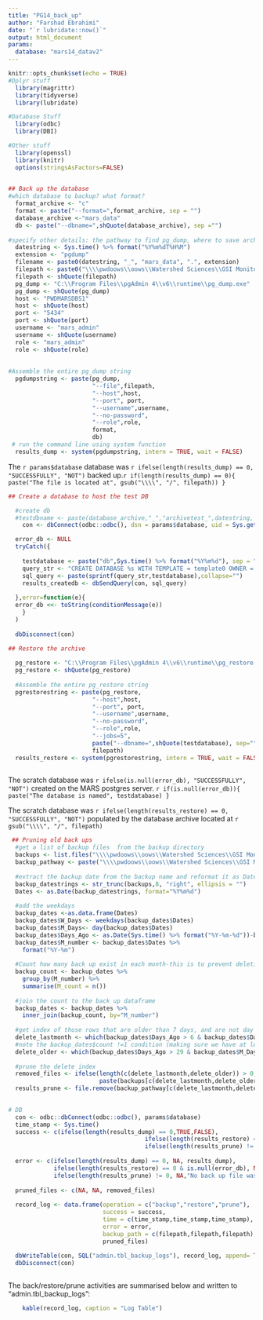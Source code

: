 ```yaml
---
title: "PG14_back_up"
author: "Farshad Ebrahimi"
date: "`r lubridate::now()`"
output: html_document
params:
  database: "mars14_datav2" 
---
```


```r
knitr::opts_chunk$set(echo = TRUE)
#Dplyr stuff
  library(magrittr)
  library(tidyverse)
  library(lubridate)

#Database Stuff
  library(odbc)
  library(DBI)

#Other stuff
  library(openssl)
  library(knitr)
  options(stringsAsFactors=FALSE)
  


```

```r
## Back up the database   
#which database to backup? what format?
  format_archive <- "c"
  format <- paste("--format=",format_archive, sep = "")
  database_archive <-"mars_data"
  db <- paste("--dbname=",shQuote(database_archive), sep ="")
  
#specify other details: the pathway to find pg_dump, where to save archive, naming format, database server specs, and username credentials  
  datestring <- Sys.time() %>% format("%Y%m%dT%H%M")
  extension <- "pgdump"
  filename <- paste0(datestring, "_", "mars_data", ".", extension)
  filepath <- paste0("\\\\pwdoows\\oows\\Watershed Sciences\\GSI Monitoring\\07 Databases and Tracking Spreadsheets\\18 MARS Database Back Up Files\\PG 14\\", filename)
  filepath <- shQuote(filepath)
  pg_dump <- "C:\\Program Files\\pgAdmin 4\\v6\\runtime\\pg_dump.exe"
  pg_dump <- shQuote(pg_dump)
  host <- "PWDMARSDBS1"
  host <- shQuote(host)
  port <- "5434" 
  port <- shQuote(port)
  username <- "mars_admin"
  username <- shQuote(username)
  role <- "mars_admin"
  role <- shQuote(role)
  
  
#Assemble the entire pg_dump string	
  pgdumpstring <- paste(pg_dump,
                        "--file",filepath,
                        "--host",host,
                        "--port", port,
                        "--username",username,
                        "--no-password",
                        "--role",role,
                        format,
                        db)
 # run the command line using system function 
  results_dump <- system(pgdumpstring, intern = TRUE, wait = FALSE)

```


The `r params$database` database was `r ifelse(length(results_dump) == 0, "SUCCESSFULLY", "NOT")` backed up.`r if(length(results_dump) == 0){ paste("The file is located at", gsub("\\\\", "/", filepath)) }`

```r

## Create a database to host the test DB  

  #create db
  #testdbname <- paste(database_archive,"_","archivetest_",datestring, sep = "") longnames don't get recognize by pg_restore
    con <- dbConnect(odbc::odbc(), dsn = params$database, uid = Sys.getenv("shiny_uid"), pwd = Sys.getenv("shiny_pwd"))

  error_db <- NULL
  tryCatch({
    
    testdatabase <- paste("db",Sys.time() %>% format("%Y%m%d"), sep = "_")
    query_str <- "CREATE DATABASE %s WITH TEMPLATE = template0 OWNER = mars_admin"
    sql_query <- paste(sprintf(query_str,testdatabase),collapse="")
    results_createdb <- dbSendQuery(con, sql_query)
  
  },error=function(e){
  error_db <<- toString(conditionMessage(e))
    }
  )
  
  dbDisconnect(con)

```
 

```r

## Restore the archive
  
  pg_restore <- "C:\\Program Files\\pgAdmin 4\\v6\\runtime\\pg_restore.exe"
  pg_restore <- shQuote(pg_restore)
  
  #Assemble the entire pg_restore string	
  pgrestorestring <- paste(pg_restore,
                        "--host",host,
                        "--port", port,
                        "--username",username,
                        "--no-password",
                        "--role",role,
                        "--jobs=5",
                        paste("--dbname=",shQuote(testdatabase), sep=""),
                        filepath)
  results_restore <- system(pgrestorestring, intern = TRUE, wait = FALSE)
  
```

The scratch database was `r ifelse(is.null(error_db), "SUCCESSFULLY", "NOT")` created on the MARS postgres server. `r if(is.null(error_db)){ paste("The database is named", testdatabase) }`  
  
The scratch database was `r ifelse(length(results_restore) == 0, "SUCCESSFULLY", "NOT")` populated by the database archive located at `r gsub("\\\\", "/", filepath)`


```r
 
 ## Pruning old back ups
  #get a list of backup files  from the backup directory
  backups <- list.files("\\\\pwdoows\\oows\\Watershed Sciences\\GSI Monitoring\\07 Databases and Tracking Spreadsheets\\18 MARS Database Back Up Files\\PG 14")
  backup_pathway <- paste("\\\\pwdoows\\oows\\Watershed Sciences\\GSI Monitoring\\07 Databases and Tracking Spreadsheets\\18 MARS Database Back Up Files\\PG 14", backups, sep = "\\")
  
  #extract the backup date from the backup name and reformat it as Date
  backup_datestrings <- str_trunc(backups,8, "right", ellipsis = "")
  Dates <- as.Date(backup_datestrings, format="%Y%m%d")
  
  #add the weekdays
  backup_dates <-as.data.frame(Dates)
  backup_dates$W_Days <- weekdays(backup_dates$Dates)
  backup_dates$M_Days<- day(backup_dates$Dates)
  backup_dates$Days_Ago <- as.Date(Sys.time() %>% format("%Y-%m-%d"))-backup_dates$Dates
  backup_dates$M_number <- backup_dates$Dates %>%
    format("%Y-%m")
  
  #Count how many back up exist in each month-this is to prevent deleting the only back up existing for a month 
  backup_count <- backup_dates %>% 
    group_by(M_number) %>% 
    summarise(M_count = n())
  
  #join the count to the back up dataframe
  backup_dates <- backup_dates %>%
    inner_join(backup_count, by="M_number")
  
  #get index of those rows that are older than 7 days, and are not day 28 or Friday
  delete_lastmonth <- which(backup_dates$Days_Ago > 6 & backup_dates$Days_Ago < 30 & backup_dates$W_Days !="Friday" & backup_dates$M_Days !=28)
  #note the backup_dates$count !=1 condition (making sure we have at least one back up per month)
  delete_older <- which(backup_dates$Days_Ago > 29 & backup_dates$M_Days !=28 & backup_dates$M_count !=1)
  
  #prune the delete index 
  removed_files <- ifelse(length(c(delete_lastmonth,delete_older)) > 0,
                          paste(backups[c(delete_lastmonth,delete_older)], collapse = ", "), NA)
  results_prune <- file.remove(backup_pathway[c(delete_lastmonth,delete_older)])
  
```


```r

# DB
  con <- odbc::dbConnect(odbc::odbc(), params$database)
  time_stamp <- Sys.time()
  success <- c(ifelse(length(results_dump) == 0,TRUE,FALSE),
                                       ifelse(length(results_restore) == 0 & is.null(error_db),TRUE,FALSE),
                                       ifelse(length(results_prune) != 0, TRUE,FALSE))
  
  error <- c(ifelse(length(results_dump) == 0, NA, results_dump),
             ifelse(length(results_restore) == 0 & is.null(error_db), NA, paste(results_restore, error_db)),
             ifelse(length(results_prune) != 0, NA,"No back up file was deleted!"))
  
  pruned_files <- c(NA, NA, removed_files)
  
  record_log <- data.frame(operation = c("backup","restore","prune"),
                           success = success,
                           time = c(time_stamp,time_stamp,time_stamp),
                           error = error,
                           backup_path = c(filepath,filepath,filepath),
                           pruned_files)
                           
  dbWriteTable(con, SQL("admin.tbl_backup_logs"), record_log, append= TRUE, row.names = FALSE)
  dbDisconnect(con)
  
```

The back/restore/prune activities are summarised below and written to "admin.tbl_backup_logs":

```r
    kable(record_log, caption = "Log Table")

```
